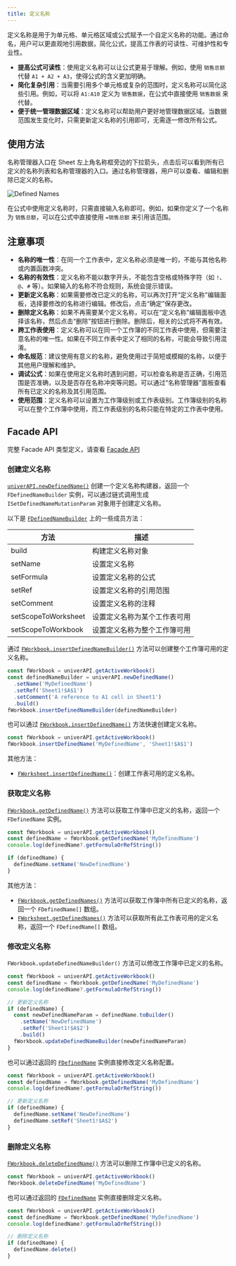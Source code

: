 ```yaml
---
title: 定义名称
---
```


定义名称是用于为单元格、单元格区域或公式赋予一个自定义名称的功能。通过命名，用户可以更直观地引用数据，简化公式，提高工作表的可读性、可维护性和专业性。

- **提高公式可读性**：使用定义名称可以让公式更易于理解。例如，使用 `销售总额` 代替 `A1 + A2 + A3`，使得公式的含义更加明确。
- **简化复杂引用**：当需要引用多个单元格或复杂的范围时，定义名称可以简化这些引用。例如，可以将 `A1:A10` 定义为 `销售数据`，在公式中直接使用 `销售数据` 来代替。
- **便于统一管理数据区域**：定义名称可以帮助用户更好地管理数据区域。当数据范围发生变化时，只需更新定义名称的引用即可，无需逐一修改所有公式。

## 使用方法

名称管理器入口在 Sheet 左上角名称框旁边的下拉箭头，点击后可以看到所有已定义的名称列表和名称管理器的入口。通过名称管理器，用户可以查看、编辑和删除已定义的名称。

![Defined Names](./defined-names/defined-names.png)

在公式中使用定义名称时，只需直接输入名称即可。例如，如果你定义了一个名称为 `销售总额`，可以在公式中直接使用 `=销售总额` 来引用该范围。

## 注意事项

- **名称的唯一性**：在同一个工作表中，定义名称必须是唯一的，不能与其他名称或内置函数冲突。
- **名称的有效性**：定义名称不能以数字开头，不能包含空格或特殊字符（如 `!`、`@`、`#` 等）。如果输入的名称不符合规则，系统会提示错误。
- **更新定义名称**：如果需要修改已定义的名称，可以再次打开“定义名称”编辑面板，选择要修改的名称进行编辑。修改后，点击“确定”保存更改。
- **删除定义名称**：如果不再需要某个定义名称，可以在“定义名称”编辑面板中选择该名称，然后点击“删除”按钮进行删除。删除后，相关的公式将不再有效。
- **跨工作表使用**：定义名称可以在同一个工作簿的不同工作表中使用，但需要注意名称的唯一性。如果在不同工作表中定义了相同的名称，可能会导致引用混淆。
- **命名规范**：建议使用有意义的名称，避免使用过于简短或模糊的名称，以便于其他用户理解和维护。
- **调试公式**：如果在使用定义名称时遇到问题，可以检查名称是否正确，引用范围是否准确，以及是否存在名称冲突等问题。可以通过“名称管理器”面板查看所有已定义的名称及其引用范围。
- **使用范围**：定义名称可以设置为工作簿级别或工作表级别。工作簿级别的名称可以在整个工作簿中使用，而工作表级别的名称只能在特定的工作表中使用。

## Facade API

完整 Facade API 类型定义，请查看 [Facade API](https://reference.univer.ai/zh-CN)

### 创建定义名称

[`univerAPI.newDefinedName()`](https://reference.univer.ai/zh-CN/classes/FUniver#newdefinedname) 创建一个定义名称构建器，返回一个 `FDefinedNameBuilder` 实例，可以通过链式调用生成 `ISetDefinedNameMutationParam` 对象用于创建定义名称。

以下是 [`FDefinedNameBuilder`](https://reference.univer.ai/zh-CN/classes/FDefinedNameBuilder) 上的一些成员方法：

| 方法 | 描述 |
| ---- | ---- |
| build | 构建定义名称对象 |
| setName | 设置定义名称 |
| setFormula | 设置定义名称的公式 |
| setRef | 设置定义名称的引用范围 |
| setComment | 设置定义名称的注释 |
| setScopeToWorksheet | 设置定义名称为某个工作表可用 |
| setScopeToWorkbook | 设置定义名称为整个工作簿可用 |

通过 [`FWorkbook.insertDefinedNameBuilder()`](https://reference.univer.ai/zh-CN/classes/FWorkbook#insertdefinednamebuilder) 方法可以创建整个工作簿可用的定义名称。

```typescript
const fWorkbook = univerAPI.getActiveWorkbook()
const definedNameBuilder = univerAPI.newDefinedName()
  .setName('MyDefinedName')
  .setRef('Sheet1!$A$1')
  .setComment('A reference to A1 cell in Sheet1')
  .build()
fWorkbook.insertDefinedNameBuilder(definedNameBuilder)
```

也可以通过 [`FWorkbook.insertDefinedName()`](https://reference.univer.ai/zh-CN/classes/FWorkbook#insertdefinedname) 方法快速创建定义名称。

```typescript
const fWorkbook = univerAPI.getActiveWorkbook()
fWorkbook.insertDefinedName('MyDefinedName', 'Sheet1!$A$1')
```

其他方法：
- [`FWorksheet.insertDefinedName()`](https://reference.univer.ai/zh-CN/classes/FWorksheet#insertdefinedname)：创建工作表可用的定义名称。

### 获取定义名称

[`FWorkbook.getDefinedName()`](https://reference.univer.ai/zh-CN/classes/FWorkbook#getdefinedname) 方法可以获取工作簿中已定义的名称，返回一个 `FDefinedName` 实例。

```typescript
const fWorkbook = univerAPI.getActiveWorkbook()
const definedName = fWorkbook.getDefinedName('MyDefinedName')
console.log(definedName?.getFormulaOrRefString())

if (definedName) {
  definedName.setName('NewDefinedName')
}
```

其他方法：
- [`FWorkbook.getDefinedNames()`](https://reference.univer.ai/zh-CN/classes/FWorkbook#getdefinednames) 方法可以获取工作簿中所有已定义的名称，返回一个 `FDefinedName[]` 数组。
- [`FWorksheet.getDefinedNames()`](https://reference.univer.ai/zh-CN/classes/FWorksheet#getdefinednames) 方法可以获取所有此工作表可用的定义名称，返回一个 `FDefinedName[]` 数组。

### 修改定义名称

`FWorkbook.updateDefinedNameBuilder()` 方法可以修改工作簿中已定义的名称。

```typescript
const fWorkbook = univerAPI.getActiveWorkbook()
const definedName = fWorkbook.getDefinedName('MyDefinedName')
console.log(definedName?.getFormulaOrRefString())

// 更新定义名称
if (definedName) {
  const newDefinedNameParam = definedName.toBuilder()
    .setName('NewDefinedName')
    .setRef('Sheet1!$A$2')
    .build()
  fWorkbook.updateDefinedNameBuilder(newDefinedNameParam)
}
```

也可以通过返回的 [`FDefinedName`](https://reference.univer.ai/zh-CN/classes/FDefinedName) 实例直接修改定义名称配置。

```typescript
const fWorkbook = univerAPI.getActiveWorkbook()
const definedName = fWorkbook.getDefinedName('MyDefinedName')
console.log(definedName?.getFormulaOrRefString())

// 更新定义名称
if (definedName) {
  definedName.setName('NewDefinedName')
  definedName.setRef('Sheet1!$A$2')
}
```

### 删除定义名称

[`FWorkbook.deleteDefinedName()`](https://reference.univer.ai/zh-CN/classes/FWorkbook#deletedefinedname) 方法可以删除工作簿中已定义的名称。

```typescript
const fWorkbook = univerAPI.getActiveWorkbook()
fWorkbook.deleteDefinedName('MyDefinedName')
```

也可以通过返回的 [`FDefinedName`](https://reference.univer.ai/zh-CN/classes/FDefinedName) 实例直接删除定义名称。

```typescript
const fWorkbook = univerAPI.getActiveWorkbook()
const definedName = fWorkbook.getDefinedName('MyDefinedName')
console.log(definedName?.getFormulaOrRefString())

// 删除定义名称
if (definedName) {
  definedName.delete()
}
```
